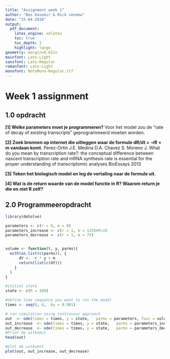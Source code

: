 ```yaml
---
title: "Assignment week 1"
author: "Bas Kasemir & Rick venema"
date: "25-04-2018"
output:
  pdf_document:
    latex_engine: xelatex
    toc: true
    toc_depth: 2
    highlight: tango
geometry: margin=0.65in
mainfont: Lato-Light
sansfont: Lato-Regular
romanfont: Lato-Light
monofont: NotoMono-Regular.ttf
---
```


# Week 1 assignment

## 1.0 opdracht

**[1] Welke parameters moet je programmeren?**
Voor het model zou de "rate of decay of existing transcripts" geprogrammeerd moeten worden.
  
**[2] Zoek bronnen op internet die uitleggen waar de formule dR/dt = -rR + m vandaan komt.**
 Perez-Ortin J.E. Medina D.A. Chavez S. Moreno J. What do you mean by transcription rate?: the conceptual difference between nascent transcription rate and mRNA synthesis rate is essential for the proper understanding of transcriptomic analyses BioEssays  2013
  
**[3] Teken het biologisch model en leg de vertaling naar de formule uit.**

**[4] Wat is de return waarde van de model functie in R? Waarom return je die en niet R zelf?**


## 2.0 Programmeeropdracht
```r
library(deSolve)

parameters <- c(r = 0, m = 0) 
parameters_increase <- c(r = 1, m = 125)#R=10
parameters_decrease <- c(r = 1, m = 75)


volume <- function(t, y, parms){
  with(as.list(c(parms)), {
      dY <- -r * y + m
      return(list(c(dY)))
    }
  )
}

#initial state
state <- c(R = 100)

#define time sequence you want to run the model
times <- seq(0, 6,  by = 0.001)

# run simulation using continuous approach
out  <- ode(times = times, y = state,   parms = parameters, func = volume, method = "euler")
out_increase  <- ode(times = times, y = state,   parms = parameters_increase, func = volume, method = "euler")
out_decrease  <- ode(times = times, y = state,   parms = parameters_decrease, func = volume, method = "euler")
#Print de uitkomst
head(out)

#plot de uitkomst
plot(out, out_increase, out_decrease)
``` 




